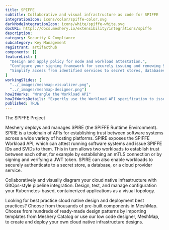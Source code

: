 ```yaml
---
title: SPIFFE
subtitle: Collaborative and visual infrastructure as code for SPIFFE
integrationIcon: icons/color/spiffe-color.svg
darkModeIntegrationIcon: icons/white/spiffe-white.svg
docURL: https://docs.meshery.io/extensibility/integrations/spiffe
description: 
category: Security & Compliance
subcategory: Key Management
registrant: artifacthub
components: []
featureList: [
  "Design and apply policy for node and workload attestation.",
  "Configure your signing framework for securely issuing and renewing SVIDs.",
  "Simplify access from identified services to secret stores, databases, services meshes and cloud provider services."
]
workingSlides: [
  "../_images/meshmap-visualizer.png",
  "../_images/meshmap-designer.png"]
howItWorks: "Wrangle the Workload API"
howItWorksDetails: "Expertly use the Workload API specification to issue and retrieve SVIDs."
published: TRUE
---
```

<p>
The SPIFFE Project
</p>
<p>
    Meshery deploys and manages SPIRE (the SPIFFE Runtime Environment). SPIRE is a toolchain of APIs for establishing trust between software systems across a wide variety of hosting platforms. SPIRE exposes the SPIFFE Workload API, which can attest running software systems and issue SPIFFE IDs and SVIDs to them. This in turn allows two workloads to establish trust between each other, for example by establishing an mTLS connection or by signing and verifying a JWT token. SPIRE can also enable workloads to securely authenticate to a secret store, a database, or a cloud provider service.
</p>
<p>
    Collaboratively and visually diagram your cloud native infrastructure with GitOps-style pipeline integration. Design, test, and manage configuration your Kubernetes-based, containerized applications as a visual topology.
</p>
<p>
    Looking for best practice cloud native design and deployment best practices? Choose from thousands of pre-built components in MeshMap. Choose from hundreds of ready-made design patterns by importing templates from Meshery Catalog or use our low code designer, MeshMap, to create and deploy your own cloud native infrastructure designs.
</p>
